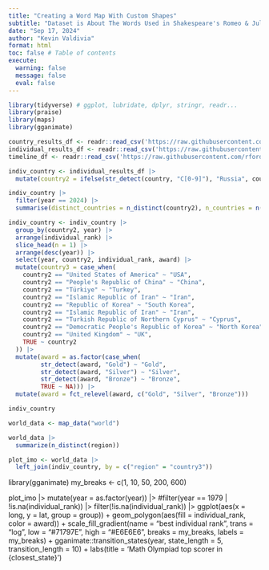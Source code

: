 ```yaml
---
title: "Creating a Word Map With Custom Shapes"
subtitle: "Dataset is About The Words Used in Shakespeare's Romeo & Juliet"
date: "Sep 17, 2024"
author: "Kevin Valdivia"
format: html
toc: false # Table of contents
execute: 
  warning: false
  message: false
  eval: false
---
```


```r
library(tidyverse) # ggplot, lubridate, dplyr, stringr, readr...
library(praise)
library(maps)
library(gganimate)
```

```r
country_results_df <- readr::read_csv('https://raw.githubusercontent.com/rfordatascience/tidytuesday/master/data/2024/2024-09-24/country_results_df.csv')
individual_results_df <- readr::read_csv('https://raw.githubusercontent.com/rfordatascience/tidytuesday/master/data/2024/2024-09-24/individual_results_df.csv')
timeline_df <- readr::read_csv('https://raw.githubusercontent.com/rfordatascience/tidytuesday/master/data/2024/2024-09-24/timeline_df.csv')
```

```r
indiv_country <- individual_results_df |> 
  mutate(country2 = ifelse(str_detect(country, "C[0-9]"), "Russia", country)) 

indiv_country |> 
  filter(year == 2024) |> 
  summarise(distinct_countries = n_distinct(country2), n_countries = n())
```

```r
indiv_country <- indiv_country |> 
  group_by(country2, year) |> 
  arrange(individual_rank) |> 
  slice_head(n = 1) |> 
  arrange(desc(year)) |> 
  select(year, country2, individual_rank, award) |> 
  mutate(country3 = case_when(
    country2 == "United States of America" ~ "USA",
    country2 == "People's Republic of China" ~ "China",
    country2 == "Türkiye" ~ "Turkey",
    country2 == "Islamic Republic of Iran" ~ "Iran",
    country2 == "Republic of Korea" ~ "South Korea",
    country2 == "Islamic Republic of Iran" ~ "Iran",
    country2 == "Turkish Republic of Northern Cyprus" ~ "Cyprus",
    country2 == "Democratic People's Republic of Korea" ~ "North Korea",
    country2 == "United Kingdom" ~ "UK",
    TRUE ~ country2
  )) |> 
  mutate(award = as.factor(case_when(
         str_detect(award, "Gold") ~ "Gold",
         str_detect(award, "Silver") ~ "Silver",
         str_detect(award, "Bronze") ~ "Bronze",
         TRUE ~ NA))) |> 
  mutate(award = fct_relevel(award, c("Gold", "Silver", "Bronze")))

indiv_country
```

```r
world_data <- map_data("world")

world_data |> 
  summarize(n_distinct(region))
```

```r
plot_imo <- world_data |> 
  left_join(indiv_country, by = c("region" = "country3")) 
```

library(gganimate) my_breaks \<- c(1, 10, 50, 200, 600)

plot_imo \|\> mutate(year = as.factor(year)) \|\> #filter(year == 1979 \| !is.na(individual_rank)) \|\> filter(!is.na(individual_rank)) \|\> ggplot(aes(x = long, y = lat, group = group)) + geom_polygon(aes(fill = individual_rank, color = award)) + scale_fill_gradient(name = "best individual rank", trans = "log", low = "#71797E", high = "#E6E6E6", breaks = my_breaks, labels = my_breaks) + gganimate::transition_states(year, state_length = 5, transition_length = 10) + labs(title = 'Math Olympiad top scorer in {closest_state}')
